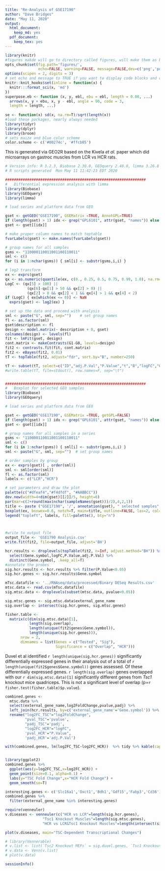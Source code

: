 ```yaml
---
title: "Re-Analysis of GSE17190"
author: "Dave Bridges"
date: "May 11, 2020"
output:
  html_document:
    keep_md: yes
  pdf_document:
    keep_tex: yes
---
```


```r
library(knitr)
#figures makde will go to directory called figures, will make them as both png and pdf files 
opts_chunk$set(fig.path='figures/',
               echo=FALSE, warning=FALSE, message=FALSE,dev=c('png','pdf'))
options(scipen = 2, digits = 3)
# set echo and message to TRUE if you want to display code blocks and code output respectively
knitr::knit_hooks$set(inline = function(x) {
  knitr:::format_sci(x, 'md')
})
superpose.eb <- function (x, y, ebl, ebu = ebl, length = 0.08, ...)
  arrows(x, y + ebu, x, y - ebl, angle = 90, code = 3,
  length = length, ...)
  
se <- function(x) sd(x, na.rm=T)/sqrt(length(x))
#load these packages, nearly always needed
library(tidyr)
library(dplyr)
library(broom)
# sets maize and blue color scheme
color.scheme <- c('#00274c', '#ffcb05')
```

This is generated via GEO2R based on the Kivela *et al.* paper which did microarrays on gastroc muscles from LCR vs HCR rats.

```r
# Version info: R 3.2.3, Biobase 2.30.0, GEOquery 2.40.0, limma 3.26.8
# R scripts generated  Mon May 11 11:42:23 EDT 2020

################################################################
#   Differential expression analysis with limma
library(Biobase)
library(GEOquery)
library(limma)

# load series and platform data from GEO

gset <- getGEO("GSE17190", GSEMatrix =TRUE, AnnotGPL=TRUE)
if (length(gset) > 1) idx <- grep("GPL6101", attr(gset, "names")) else idx <- 1
gset <- gset[[idx]]

# make proper column names to match toptable 
fvarLabels(gset) <- make.names(fvarLabels(gset))

# group names for all samples
gsms <- "110000110011001100110011"
sml <- c()
for (i in 1:nchar(gsms)) { sml[i] <- substr(gsms,i,i) }

# log2 transform
ex <- exprs(gset)
qx <- as.numeric(quantile(ex, c(0., 0.25, 0.5, 0.75, 0.99, 1.0), na.rm=T))
LogC <- (qx[5] > 100) ||
          (qx[6]-qx[1] > 50 && qx[2] > 0) ||
          (qx[2] > 0 && qx[2] < 1 && qx[4] > 1 && qx[4] < 2)
if (LogC) { ex[which(ex <= 0)] <- NaN
  exprs(gset) <- log2(ex) }

# set up the data and proceed with analysis
sml <- paste("G", sml, sep="")    # set group names
fl <- as.factor(sml)
gset$description <- fl
design <- model.matrix(~ description + 0, gset)
colnames(design) <- levels(fl)
fit <- lmFit(gset, design)
cont.matrix <- makeContrasts(G1-G0, levels=design)
fit2 <- contrasts.fit(fit, cont.matrix)
fit2 <- eBayes(fit2, 0.01)
tT <- topTable(fit2, adjust="fdr", sort.by="B", number=250)

tT <- subset(tT, select=c("ID","adj.P.Val","P.Value","t","B","logFC","Gene.symbol","Gene.title"))
#write.table(tT, file=stdout(), row.names=F, sep="\t")


################################################################
#   Boxplot for selected GEO samples
library(Biobase)
library(GEOquery)

# load series and platform data from GEO

gset <- getGEO("GSE17190", GSEMatrix =TRUE, getGPL=FALSE)
if (length(gset) > 1) idx <- grep("GPL6101", attr(gset, "names")) else idx <- 1
gset <- gset[[idx]]

# group names for all samples in a series
gsms <- "110000110011001100110011"
sml <- c()
for (i in 1:nchar(gsms)) { sml[i] <- substr(gsms,i,i) }
sml <- paste("G", sml, sep="")  # set group names

# order samples by group
ex <- exprs(gset)[ , order(sml)]
sml <- sml[order(sml)]
fl <- as.factor(sml)
labels <- c("LCR","HCR")

# set parameters and draw the plot
palette(c("#dfeaf4","#f4dfdf", "#AABBCC"))
dev.new(width=4+dim(gset)[[2]]/5, height=6)
par(mar=c(2+round(max(nchar(sampleNames(gset)))/2),4,2,1))
title <- paste ("GSE17190", '/', annotation(gset), " selected samples", sep ='')
boxplot(ex, boxwex=0.6, notch=T, main=title, outline=FALSE, las=2, col=fl)
legend("topleft", labels, fill=palette(), bty="n")



#write to output file
output_file <- 'GSE1790 Analysis.csv'
write.fit(fit2, file=output_file, adjust='BH')

hcr.results <- droplevels(topTable(fit2, n=Inf, adjust.method="BH")) %>%
  select(Gene.symbol,logFC,P.Value,adj.P.Val) %>%
  distinct(Gene.symbol, .keep_all=T)
#annotate the probes
sig.hcr.results <- hcr.results %>% filter(P.Value<0.05)
sig.hcr.genes <- sig.hcr.results$Gene.symbol

mTsc.datafile <- '../RNAseq/data/processed/Binary DESeq Results.csv'
mtsc.data <- read.csv(mTsc.datafile)
sig.mtsc.data <- droplevels(subset(mtsc.data, pvalue<0.05))

sig.mtsc.genes <- sig.mtsc.data$external_gene_name
sig.overlap <- intersect(sig.hcr.genes, sig.mtsc.genes)

fisher.table <-
  matrix(c(dim(sig.mtsc.data)[1],
           length(sig.overlap), 
           length(unique(fit2$genes$Gene.symbol)),
           length(unique(sig.hcr.genes))),
       nrow = 2,
       dimnames = list(Genes = c("Tested", "Sig"),
                       Significance = c("Overlap", "HCR")))

```

Duvel et al identified `r length(unique(sig.hcr.genes))` significantly differentially expressed genes in their analysis out of a total of `r length(unique(fit2$genes$Gene.symbol))` genes assessed.  Of these differentially expressed genes. `r length(sig.overlap)` genes overlapped with our `r dim(sig.mtsc.data)[1]` significantly different genes from *Tsc1* knockout mice quadriceps.  This is not a significant level of overlap (p=`r fisher.test(fisher.table)$p.value`).

```r
combined.genes <-
  mtsc.data %>%
  select(external_gene_name,log2FoldChange,pvalue,padj) %>%
  left_join(hcr.results, by=c('external_gene_name'='Gene.symbol')) %>%
  rename("log2FC_TSC"="log2FoldChange",
         "pval_TSC"='pvalue',
         "padj_TSC"='padj',
         "log2FC_HCR"="logFC",
         'pval_HCR'="P.Value",
         'padj_HCR'='adj.P.Val')

with(combined.genes, lm(log2FC_TSC~log2FC_HCR))  %>% tidy %>% kable(caption="Linear model for association between HCR fold change and TSC fold change")


library(ggplot2)
combined.genes %>%
  ggplot(aes(y=log2FC_TSC,x=log2FC_HCR)) +
  geom_point(size=0.1, alpha=0.1) +
  labs(y="TSC Fold Change",x="HCR Fold Change") +
  geom_smooth(se=T)

interesting.genes <- c('Slc16a1','Oxct1','Bdh1','Gdf15','Fabp3','Cd36')
combined.genes %>%
  filter(external_gene_name %in% interesting.genes)
```

```r
require(venneuler)
v.diseases <- venneuler(c("HCR vs LCR"=length(sig.hcr.genes), 
                 "Tsc1 Knockout Muscles"=length(sig.mtsc.genes),
                 "HCR vs LCR&Tsc1 Knockout Muscles"=length(intersect(sig.hcr.genes, sig.mtsc.genes))))

plot(v.diseases, main="TSC-Dependent Transcriptional Changes")

# library(Vennerable)
# v.list <- list(`Tsc2 Knockout MEFs` = sig.duvel.genes, `Tsc1 Knockout Muscles` = sig.mtsc.genes)
# v.data <- Venn(v.list)
# plot(v.data)
```

```r
sessionInfo()
```